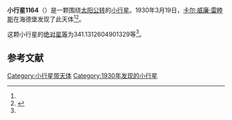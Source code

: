 {{Infobox planet
| bgcolour = #FFFFC0
| name = 1164 Kobolda
| symbol = 
| image = 
| caption = 
| discovery = yes
| discovery_ref = 
| discoverer = [[卡尔·威廉·雷睦斯|卡尔·威廉·雷睦斯]]
| discovery_site = [[海德堡|海德堡]] 
| discovered = 1930年3月19日
| designations = yes
| mp_name = 
| named_after = 
| alt_names = 
| mp_category = [[主带小行星|主带小行星]]
| orbit_ref = <ref name="a">[http://ssd.jpl.nasa.gov/sbdb.cgi?sstr=1164 1164 Kobolda] {{Wayback|url=http://ssd.jpl.nasa.gov/sbdb.cgi?sstr=1164 |date=20140829062401 }}，小行星數據庫瀏覽器（JPL Small-Body Database Browser）－[[美国国家航空航天局|美国国家航空航天局]]喷气推进实验室</ref>
| epoch = 2456400.5 (2013年4月18日更新)
| aphelion = {{convert|2.758253227458663|AU|km|3|abbr=on|lk=out}}
| perihelion = {{convert|1.853223244156444|AU|km|3|abbr=on}}
| semimajor = {{convert|2.305738235807554|AU|km|3|abbr=on}}
| eccentricity = 0.196256012
| period = 1278.831806 [[日|日]]<br />3.5[[儒略年|儒略年]]
| avg_speed = 
| inclination = 25.18677902911927
| asc_node = 156.9877288368942
| mean_anomaly = 
| arg_peri = 341.1312604901329
| satellites = 
| physical_characteristics = yes
| dimensions = 
| mass = 
| density = 
| surface_grav = 
| escape_velocity = 
| sidereal_day = 
| axial_tilt = 
| pole_ecliptic_lat = 
| pole_ecliptic_lon = 
| albedo = 
| temperatures= 
| temp_name1 = 
| mean_temp_1 = 
| max_temp_1 = 
| temp_name2 = 
| max_temp_2 = 
| spectral_type = 
| abs_magnitude = 341.1312604901329
}}

'''小行星1164'''（{{lang-en|1164 Kobolda}}）是一颗围绕[[太阳|太阳]][[公转|公转]]的[[小行星|小行星]]。1930年3月19日，[[卡尔·威廉·雷睦斯|卡尔·威廉·雷睦斯]]在海德堡发现了此天体<ref name="a" /><ref>{{cite news|title=小行星列表|url=http://cfa-www.harvard.edu/iau/lists/NumberedMPs.txt|accessdate=2013-07-08|newspaper=哈佛大学|archive-date=2008-05-17|archive-url=https://web.archive.org/web/20080517010638/http://cfa-www.harvard.edu/iau/lists/NumberedMPs.txt|dead-url=no}}</ref>。

这颗小行星的[[绝对星等|绝对星等]]为341.1312604901329等<ref name="a" />。

==参考文献==
{{reflist}}
{{Minor Planet Number|[[小行星1163|小行星1163]]|[[小行星1165|小行星1165]]}}

{{小天体}}

[[Category:小行星带天体|Category:小行星带天体]]
[[Category:1930年发现的小行星|Category:1930年发现的小行星]]

{{asteroid-stub}}